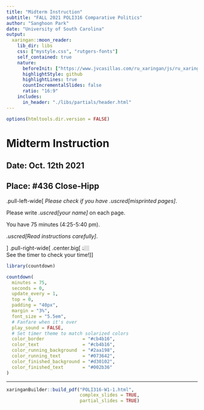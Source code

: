 ```yaml
---
title: "Midterm Instruction"
subtitle: "FALL 2021 POLI316 Comparative Politics"
author: "Sanghoon Park"
date: "University of South Carolina"
output:
  xaringan::moon_reader:
    lib_dir: libs
    css: ["mystyle.css", "rutgers-fonts"]
    self_contained: true
    nature:
      beforeInit: ["https://www.jvcasillas.com/ru_xaringan/js/ru_xaringan.js"]
      highlightStyle: github
      highlightLines: true
      countIncrementalSlides: false
      ratio: "16:9"
    includes:
      in_header: "./libs/partials/header.html"
---
```


```r
options(htmltools.dir.version = FALSE)
```

# Midterm Instruction
## Date: Oct. 12th 2021
## Place: \#436 Close-Hipp
.pull-left-wide[
*Please check if you have .uscred[misprinted pages]*.

Please write *.uscred[your name]* on each page.

You have 75 minutes (4:25-5:40 pm).

*.uscred[Read instructions carefully]*.

]
.pull-right-wide[
.center.big[
&#x1F446;&#x1F3FC;  
See the timer to check your time!
]
]
```r
library(countdown)

countdown(
  minutes = 75, 
  seconds = 0,
  update_every = 1,
  top = 0,
  padding = "40px",
  margin = "3%",
  font_size = "5.5em",
  # Fanfare when it's over
  play_sound = FALSE,
  # Set timer theme to match solarized colors
  color_border              = "#cb4b16",
  color_text                = "#cb4b16",
  color_running_background  = "#2aa198",
  color_running_text        = "#073642",
  color_finished_background = "#d30102",
  color_finished_text       = "#002b36"
)
```




---

```r
xaringanBuilder::build_pdf("POLI316-W1-1.html",
                           complex_slides = TRUE, 
                           partial_slides = TRUE)
```

